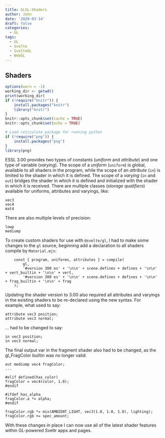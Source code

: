 ```yaml
---
title: GLSL-Shaders
author: John
date: '2020-03-14'
draft: false
categories:
  - GL
tags:
  - GL
  - Svelte
  - SvelteGL
  - WebGL
---
```


<div id="glsl-app"></div>

## Shaders

```r
options(warn = -1)
working_dir <- getwd()
print(working_dir)
if (!require("knitr")) {
    install.packages("knitr")
    library("knitr")
}
knitr::opts_chunk$set(cache = TRUE)
knitr::opts_chunk$set(echo = TRUE)

# Load reticulate package for running python
if (!require("png")) {
    install.packages("png")
}
library(png)
```

ESSL 3.00 provides two types of constants (*uniform* and *attribute*) and one type of variable (*varying*). The scope of a *uniform* (`uniform`) is global, available to all shaders in the program, while the scope of an *attribute* (`in`) is limited to the shader in which it is defined. The scope of a *varying* (`in` and `out`) bridges the shader in which it is defined and initialized with the shader in which it is received. There are multiple classes (*storage qualifiers*) available for uniforms, attributes and varyings, like:

    vec3
    vec4
    mat4


There are also multiple levels of precision:

    lowp
    mediump

To create custom shaders for use with `@svelte/gl`, I had to make some changes to the `gl` source, beginning add a declaration to all shaders compile by `Material.mjs`:

        const { program, uniforms, attributes } = compile(
			gl,
			'#version 300 es' + '\n\n' + scene.defines + defines + '\n\n' + vert_builtin + '\n\n' + vert,
			'#version 300 es' + '\n\n' + scene.defines + defines + '\n\n' + frag_builtin + '\n\n' + frag
		);

Updating the shader version to 3.00 also required all attributes and varyings in the existing shaders to be re-declared using the new syntax. For example, what used to say:

    attribute vec3 position;
    attribute vec3 normal;

... had to be changed to say:

    in vec3 position;
    in vec3 normal;

The final output var in the fragment shader also had to be changed, as the gl_FragColor builtin was no longer valid:

    out mediump vec4 fragColor;
    ...

    #elif defined(has_color)
	fragColor = vec4(color, 1.0);
	#endif

	#ifdef has_alpha
	fragColor.a *= alpha;
	#endif

	fragColor.rgb *= mix(AMBIENT_LIGHT, vec3(1.0, 1.0, 1.0), lighting);
	fragColor.rgb += spec_amount;

With these changes in place I can now use all of the latest shader features within GL-powered Sveltr apps and pages.
